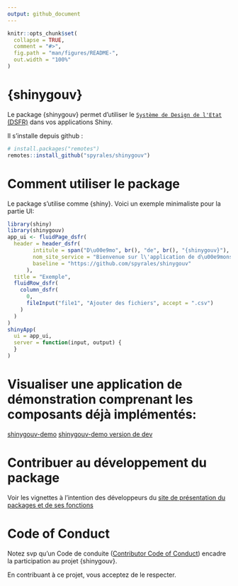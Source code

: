 ```yaml
---
output: github_document
---
```


<!-- README.md is generated from README.Rmd. Please edit that file -->

```r
knitr::opts_chunk$set(
  collapse = TRUE,
  comment = "#>",
  fig.path = "man/figures/README-",
  out.width = "100%"
)
```

# {shinygouv}

Le package {shinygouv} permet d'utiliser le [`Système de Design de l'Etat` (DSFR)](https://www.systeme-de-design.gouv.fr/) dans vos applications Shiny.  

Il s'installe depuis github :

```r
# install.packages("remotes")
remotes::install_github("spyrales/shinygouv")
```


# Comment utiliser le package

Le package s'utilise comme {shiny}. Voici un exemple minimaliste pour la partie UI:

```r
library(shiny)
library(shinygouv)
app_ui <- fluidPage_dsfr(
  header = header_dsfr(
        intitule = span("D\u00e9mo", br(), "de", br(), "{shinygouv}"),
        nom_site_service = "Bienvenue sur l\'application de d\u00e9monstration de {shinygouv}",
        baseline = "https://github.com/spyrales/shinygouv"
      ),
  title = "Exemple",
  fluidRow_dsfr(
    column_dsfr(
      0,
      fileInput("file1", "Ajouter des fichiers", accept = ".csv")
    )
  )
)
shinyApp(
  ui = app_ui,
  server = function(input, output) {
  }
)
```


# Visualiser une application de démonstration comprenant les composants déjà implémentés:

[shinygouv-demo](https://ssm-ecologie.shinyapps.io/shinygouv-demo/)
[shinygouv-demo version de dev](https://ssm-ecologie.shinyapps.io/shinygouv-demo-dev/)

# Contribuer au développement du package

Voir les vignettes à l'intention des développeurs du  [site de présentation du packages et de ses fonctions](https://spyrales.github.io/shinygouv/articles/index.html)

# Code of Conduct

Notez svp qu'un Code de conduite ([Contributor Code of Conduct](https://spyrales.github.io/shinygouv/CODE_OF_CONDUCT.html)) encadre la participation au projet {shinygouv}. 

En contribuant à ce projet, vous acceptez de le respecter.
